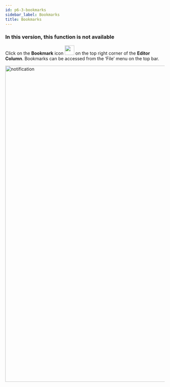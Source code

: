 ```yaml
---
id: p6-3-bookmarks
sidebar_label: Bookmarks
title: Bookmarks
---
```


<h3> In this version, this function is not available </h3>

Click on the **Bookmark** icon <img src="/autographaAssetsV2/how-to/bookmark.png" width="30px" alt=""/> on the top right corner of the **Editor Column**. 
Bookmarks can be accessed from the ‘File’ menu on the top bar.

<img src="/assets/bookmarks.png"  width="1000px" alt="notification"/>
